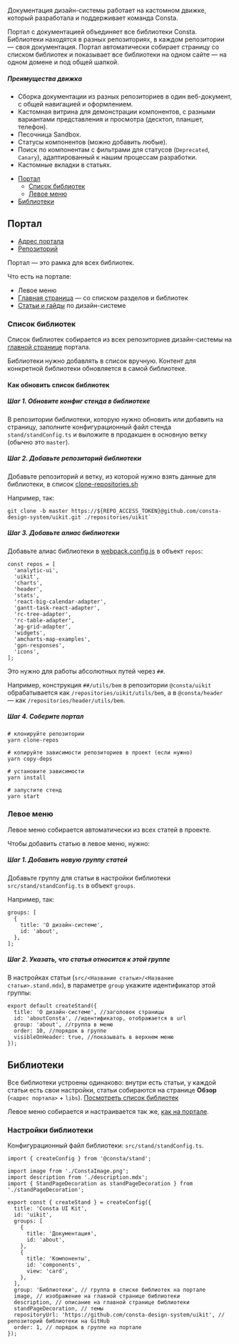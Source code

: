 
Документация дизайн-системы работает на кастомном движке, который разработала и поддерживает команда Consta.

Портал с документацией объединяет все библиотеки Consta. Библиотеки находятся в разных репозиториях, в каждом репозитории — своя документация. Портал автоматически собирает страницу со списком библиотек и показывает все библиотеки на одном сайте — на одном домене и под общей шапкой.

##### Преимущества движка

- Сборка документации из разных репозиториев в один веб-документ, с общей навигацией и оформлением.
- Кастомная витрина для демонстрации компонентов, с разными вариантами представления и просмотра (десктоп, планшет, телефон).
- Песочница Sandbox.
- Статусы компонентов (можно добавить любые).
- Поиск по компонентам с фильтрами для статусов (`Deprecated`, `Canary`), адаптированный к нашим процессам разработки.
- Кастомные вкладки в статьях.

<MdxMenu>

- [Портал](#портал)
  - [Список библиотек](#список-библиотек)
  - [Левое меню](#левое-меню)
- [Библиотеки](#библиотеки)

</MdxMenu>

## Портал

- [Адрес портала](##HOME)
- [Репозиторий](https://github.com/consta-design-system/portal)

Портал — это рамка для всех библиотек.

Что есть на портале:

- Левое меню
- [Главная страница](/) — со списком разделов и библиотек
- [Статьи и гайды](##LIBS.LIB.STAND/lib:portal/stand:startwork-faq) по дизайн-системе

### Список библиотек

Список библиотек собирается из всех репозиториев дизайн-системы на [главной странице](##LIBS) портала.

Библиотеки нужно добавлять в список вручную. Контент для конкретной библиотеки обновляется в самой библиотеке.

#### Как обновить список библиотек

##### Шаг 1. Обновите конфиг стенда в библиотеке

В репозитории библиотеки, которую нужно обновить или добавить на страницу, заполните конфигурационный файл стенда `stand/standConfig.ts` и выложите в продакшен в основную ветку (обычно это `master`).

##### Шаг 2. Добавьте репозиторий библиотеки

Добавьте репозиторий и ветку, из которой нужно взять данные для библиотеки, в список [clone-repositories.sh](https://github.com/consta-design-system/portal/blob/master/clone-repositories.sh)

Например, так:

```tsx
git clone -b master https://${REPO_ACCESS_TOKEN}@github.com/consta-design-system/uikit.git ./repositories/uikit`
```

##### Шаг 3. Добавьте алиас библиотеки

Добавьте алиас библиотеки в [webpack.config.js](https://github.com/consta-design-system/portal/blob/master/webpack.config.js) в объект `repos`:

```tsx
const repos = [
  'analytic-ui',
  'uikit',
  'charts',
  'header',
  'stats',
  'react-big-calendar-adapter',
  'gantt-task-react-adapter',
  'rc-tree-adapter',
  'rc-table-adapter',
  'ag-grid-adapter',
  'widgets',
  'amcharts-map-examples',
  'gpn-responses',
  'icons',
];
```

Это нужно для работы абсолютных путей через `##`.

Например, конструкция `##/utils/bem` в репозитории `@consta/uikit` обрабатывается как `/repositories/uikit/utils/bem`, а в `@consta/header` — как `/repositories/header/utils/bem`.

##### Шаг 4. Соберите портал

```
# клонируйте репозитории
yarn clone-repos

# копируйте зависимости репозиториев в проект (если нужно)
yarn copy-deps

# установите зависимости
yarn install

# запустите стенд
yarn start
```

### Левое меню

Левое меню собирается автоматически из всех статей в проекте.

Чтобы добавить статью в левое меню, нужно:

##### Шаг 1. Добавить новую группу статей

Добавьте группу для статьи в настройки библиотеки `src/stand/standConfig.ts` в объект `groups`.

Например, так:

```tsx
groups: [
  {
    title: 'О дизайн-системе',
    id: 'about',
  },
];
```

##### Шаг 2. Указать, что статья относится к этой группе

В настройках статьи (`src/<Название статьи>/<Название статьи>.stand.mdx`), в параметре `group` укажите идентификатор этой группы:

```tsx
export default createStand({
  title: 'О дизайн-системе', //заголовок страницы
  id: 'aboutConsta', //идентификатор, отображается в url
  group: 'about', //группа в меню
  order: 10, //порядок в группе
  visibleOnHeader: true, //показывать в верхнем меню
});
```

## Библиотеки

Все библиотеки устроены одинаково: внутри есть статьи, у каждой статьи есть свои настройки, статьи собираются на странице **Обзор** (`<адрес портала>` + `libs`). [Посмотреть список библиотек](/)

Левое меню собирается и настраивается так же, [как на портале](#левое-меню).

### Настройки библиотеки

Конфигурационный файл библиотеки: `src/stand/standConfig.ts`.

```tsx
import { createConfig } from '@consta/stand';

import image from './ConstaImage.png';
import description from './description.mdx';
import { StandPageDecoration as standPageDecoration } from './standPageDecoration';

export const { createStand } = createConfig({
  title: 'Consta UI Kit',
  id: 'uikit',
  groups: [
    {
      title: 'Документация',
      id: 'about',
    },
    {
      title: 'Компоненты',
      id: 'components',
      view: 'card',
    },
  ],
  group: 'Библиотеки', // группа в списке библиотек на портале
  image, // изображение на главной странице библиотеки
  description, // описание на главной странице библиотеки
  standPageDecoration, // темы
  repositoryUrl: 'https://github.com/consta-design-system/uikit', // репозиторий библиотеки на GitHub
  order: 1, // порядок в группе на портале
});
```
